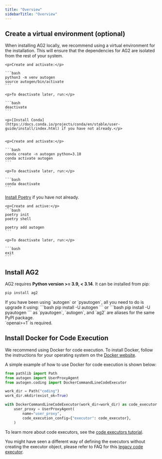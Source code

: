 ```yaml
---
title: "Overview"
sidebarTitle: "Overview"
---
```


## Create a virtual environment (optional)

When installing AG2 locally, we recommend using a virtual environment for the installation. This will ensure that the dependencies for AG2 are isolated from the rest of your system.

<Tabs>
  <Tab title="venv" default>

    <p>Create and activate:</p>

    ```bash
    python3 -m venv autogen
    source autogen/bin/activate
    ```

    <p>To deactivate later, run:</p>

    ```bash
    deactivate
    ```

  </Tab>
  <Tab title="Conda">

    <p>[Install Conda](https://docs.conda.io/projects/conda/en/stable/user-guide/install/index.html) if you have not already.</p>


    <p>Create and activate:</p>

    ```bash
    conda create -n autogen python=3.10
    conda activate autogen
    ```

    <p>To deactivate later, run:</p>

    ```bash
    conda deactivate
    ```

  </Tab>
  <Tab title="Poetry">
    <p><a href="https://python-poetry.org/docs/#installation" target="_blank" rel="noopener noreferrer">Install Poetry</a> if you have not already.</p>

    <p>Create and active:</p>
    ```bash
    poetry init
    poetry shell

    poetry add autogen
    ```

    <p>To deactivate later, run:</p>

    ```bash
    exit
    ```

  </Tab>
</Tabs>

## Install AG2

AG2 requires **Python version >= 3.9, < 3.14**. It can be installed from pip:

```bash
pip install ag2
```

<Tip>
If you have been using `autogen` or `pyautogen`, all you need to do is upgrade it using:
```bash
pip install -U autogen
```
or
```bash
pip install -U pyautogen
```
as `pyautogen`, `autogen`, and `ag2` are aliases for the same PyPI package.
</Tip>

<div class="info">
  <Info> `openai>=1` is required. </Info>
</div>

## Install Docker for Code Execution

We recommend using Docker for code execution.
To install Docker, follow the instructions for your operating system on the [Docker website](https://docs.docker.com/get-docker/).

A simple example of how to use Docker for code execution is shown below:

```python
from pathlib import Path
from autogen import UserProxyAgent
from autogen.coding import DockerCommandLineCodeExecutor

work_dir = Path("coding")
work_dir.mkdir(exist_ok=True)

with DockerCommandLineCodeExecutor(work_dir=work_dir) as code_executor:
    user_proxy = UserProxyAgent(
        name="user_proxy",
        code_execution_config={"executor": code_executor},
    )
```

To learn more about code executors, see the [code executors tutorial](/docs/tutorial/code-executors).

You might have seen a different way of defining the executors without creating the
executor object, please refer to FAQ for this [legacy code executor](/docs/FAQ#legacy-code-executor).
